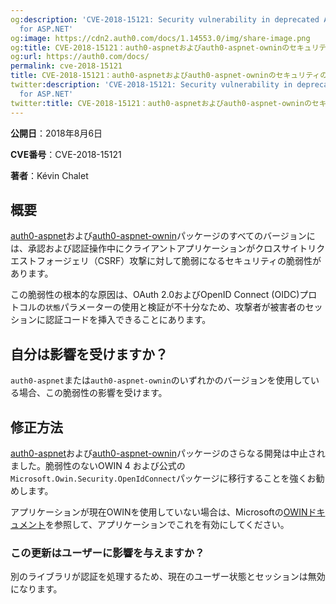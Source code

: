 ```yaml
---
og:description: 'CVE-2018-15121: Security vulnerability in deprecated Auth0 middleware
  for ASP.NET'
og:image: https://cdn2.auth0.com/docs/1.14553.0/img/share-image.png
og:title: CVE-2018-15121：auth0-aspnetおよびauth0-aspnet-owninのセキュリティの脆弱性
og:url: https://auth0.com/docs/
permalink: cve-2018-15121
title: CVE-2018-15121：auth0-aspnetおよびauth0-aspnet-owninのセキュリティの脆弱性
twitter:description: 'CVE-2018-15121: Security vulnerability in deprecated Auth0 middleware
  for ASP.NET'
twitter:title: CVE-2018-15121：auth0-aspnetおよびauth0-aspnet-owninのセキュリティの脆弱性
---
```


**公開日**：2018年8月6日

**CVE番号**：CVE-2018-15121

**著者**：Kévin Chalet

## 概要

[auth0-aspnet](https://github.com/auth0/auth0-aspnet)および[auth0-aspnet-ownin](https://github.com/auth0/auth0-aspnet-owin)パッケージのすべてのバージョンには、承認および認証操作中にクライアントアプリケーションがクロスサイトリクエストフォージェリ（CSRF）攻撃に対して脆弱になるセキュリティの脆弱性があります。

この脆弱性の根本的な原因は、OAuth 2.0およびOpenID Connect (OIDC)プロトコルの`状態`パラメーターの使用と検証が不十分なため、攻撃者が被害者のセッションに認証コードを挿入できることにあります。

## 自分は影響を受けますか？

`auth0-aspnet`または`auth0-aspnet-ownin`のいずれかのバージョンを使用している場合、この脆弱性の影響を受けます。

## 修正方法

[auth0-aspnet](https://github.com/auth0/auth0-aspnet)および[auth0-aspnet-ownin](https://github.com/auth0/auth0-aspnet-owin)パッケージのさらなる開発は中止されました。脆弱性のないOWIN 4 および公式の`Microsoft.Owin.Security.OpenIdConnect`パッケージに移行することを強くお勧めします。

アプリケーションが現在OWINを使用していない場合は、Microsoftの[OWINドキュメント](https://docs.microsoft.com/en-us/aspnet/aspnet/overview/owin-and-katana/)を参照して、アプリケーションでこれを有効にしてください。

### この更新はユーザーに影響を与えますか？

別のライブラリが認証を処理するため、現在のユーザー状態とセッションは無効になります。